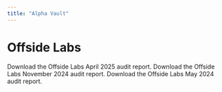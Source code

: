 ```yaml
---
title: "Alpha Vault"
---
```


# Offside Labs

<CardGroup cols={1}>
  <Card title="Download Offside Labs Audit [April 2025]" icon="file-pdf" iconType="solid" href="https://github.com/MeteoraAg/audits/blob/main/alpha-vault/offside-labs-alpha-vault-april-2025.pdf">
    Download the Offside Labs April 2025 audit report.
  </Card>
  <Card title="Download Offside Labs Audit [November 2024]" icon="file-pdf" iconType="solid" href="https://github.com/MeteoraAg/audits/blob/main/alpha-vault/offside-labs-alpha-vault-nov-2024.pdf">
    Download the Offside Labs November 2024 audit report.
  </Card>
  <Card title="Download Offside Labs Audit [May 2024]" icon="file-pdf" iconType="solid" href="https://github.com/MeteoraAg/audits/blob/main/alpha-vault/offside-labs-alpha-vault-may-2024.pdf">
    Download the Offside Labs May 2024 audit report.
  </Card>
</CardGroup>
